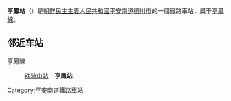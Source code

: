 {{unreferenced|time=2015-02-01T04:10:10+00:00}}
{{朝鮮半島車站資訊
|公司色 = blue
|文字色 = 
|站名 = 亨鳳站
|圖片 = 
|pxl = 
|圖片說明 =
|前一站 = [[铁骑山站|铁骑山]]
|前一站距離 = 
|後一站距離 = 
|後一站 = 
|所屬路線 = [[亨鳳線|亨鳳線]]
|距離 = 
|起點站 = [[铁骑山站|铁骑山]]
|諺文 = 형봉역
|朝鮮漢字 = 亨鳳驛
|文觀部式 = 
|馬-賴式 = Hyŏngbong-yŏk
|副站名 = 
|車站編號 = 
|停站路線數 = 
|所屬公司 = [[朝鮮民主主義人民共和國鐵道省|朝鮮民主主義人民共和國鐵道省]]
|所在地 =[[平安南道|平安南道]][[德川市|德川市]]
|車站構造 = 地面车站
|月台配置 = 
|啟用年月日 =
|廢站年月日 = 
|上下車人次 = 
|統計年度 = 
|轉車 = 
|備註 = 
|全寬備註 = 
}}

'''亨鳳站'''（{{lang-ko|형봉역}}）是[[朝鮮民主主義人民共和國|朝鮮民主主義人民共和國]][[平安南道|平安南道]][[德川市|德川市]]的一個鐵路車站，属于[[亨鳳線|亨鳳線]]。

==邻近车站==
亨鳳線
:[[铁骑山站|铁骑山站]] - '''亨鳳站'''

{{朝鲜铁路小作品}}

{{亨鳳線}}

[[Category:平安南道鐵路車站|Category:平安南道鐵路車站]]